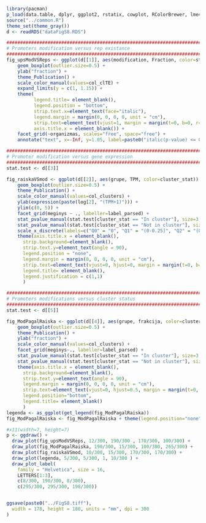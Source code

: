 ```r
library(pacman)
p_load(data.table, dplyr, ggplot2, rstatix, cowplot, RColorBrewer, lme4, ggpubr)
source("../common.R")
theme_set(theme_gray())
d <- readRDS("dataFigS8.RDS")
```

```r
###############################################################################
# Promoters modification versus rep existance
###############################################################################
fig_upsModVSReps <- ggplot(d[[1]], aes(modification, Fraction, color=status)) +
    geom_boxplot(outlier.size=0.5) +
    ylab("fraction") +
    theme_Publication() +
    scale_color_manual(values=col_clTE) +
    expand_limits(y = c(1, 1.15)) +
    theme(
          legend.title= element_blank(),
          legend.position = "bottom",
          strip.text.x=element_text(face="italic"),
          legend.margin = margin(0, 0, 0, 0, unit = "cm"),
          strip.text=element_text(vjust=1, margin = margin(t=0, b=0, r=0, l=0)),
          axis.title.x = element_blank()) +
    facet_grid(~organizmas, scales="free", space="free") +
    annotate("text", x=-Inf, y=1.05, label=paste0("italic(p-value) <= 0.05"), parse=TRUE, size=2.5, hjust=-0.1, vjust=0)
```


```r
###############################################################################
# Promoter modification versus gene expression 
###############################################################################
stat.test <- d[[3]]

fig_raiskaVSmod <- ggplot(d[[2]], aes(grupe, TPM, color=cluster_stat)) +
    geom_boxplot(outlier.size=0.5) +
    theme_Publication() + 
    scale_color_manual(values=col_clusters) +
    ylab(expression(paste(log[2], "(TPM+1)"))) +
    ylim(c(0, 5)) +
    facet_grid(meginys ~ ., labeller=label_parsed) +
    stat_pvalue_manual(stat.test[cluster_stat == "In cluster"], size=3, color=col_clusters[1]) +
    stat_pvalue_manual(stat.test[cluster_stat == "Not in cluster"], size=3, color=col_clusters[2]) +
    scale_x_discrete(labels=c("Q0" = "0", "Q1" = "(0-0.25]", "Q2" = "(0.25-0.5]", "Q3" = "(0.5-0.75]", "Q4" = "(0.75-1]")) +
    theme(axis.title.x = element_blank(), 
      strip.background=element_blank(), 
      strip.text.y=element_text(angle = 90), 
      legend.position = "none",
      legend.margin = margin(0, 0, 0, 0, unit = "cm"),
      strip.text=element_text(vjust=0, hjust=0, margin = margin(t=0, b=0, r=0, l=0)),
      legend.title= element_blank(),
      legend.justification = c(1,1)
      ) 

```


```r
###############################################################################
# Promoters modifications versus cluster status 
###############################################################################
stat.test <- d[[5]]

fig_ModPagalRaiska <- ggplot(d[[4]], aes(grupe, frakcija, color=cluster_stat)) +
    geom_boxplot(outlier.size=0.5) +
    theme_Publication() + 
    ylab("fraction") + 
    scale_color_manual(values=col_clusters) +
    facet_grid(meginys~., labeller=label_parsed) +
    stat_pvalue_manual(stat.test[cluster_stat == "In cluster"], size=3, color=col_clusters[1]) +
    stat_pvalue_manual(stat.test[cluster_stat == "Not in cluster"], size=3, color=col_clusters[2]) +
    theme(axis.title.x = element_blank(), 
      strip.background=element_blank(), 
      strip.text.y=element_text(angle = 90), 
      legend.margin = margin(0, 0, 0, 0, unit = "cm"),
      strip.text=element_text(vjust=0, hjust=0.5, margin = margin(t=0, b=0, r=0, l=0)),
      legend.position="bottom", 
      legend.title= element_blank()
      )    
legenda <- as_ggplot(get_legend(fig_ModPagalRaiska))      
fig_ModPagalRaiska <- fig_ModPagalRaiska + theme(legend.position="none")

```


```r
#x11(width=7, height=7)
p <- ggdraw() +
  draw_plot(fig_upsModVSReps, 12/300, 190/300 , 170/300, 100/300) +
  draw_plot(fig_ModPagalRaiska, 190/300, 15/300, 100/300, 265/300) +
  draw_plot(fig_raiskaVSmod, 10/300, 15/300, 170/300, 170/300) +
  draw_plot(legenda, 5/300, 5/300, 1, 10/300 ) + 
  draw_plot_label(
    family = "Helvetica", size = 16,
    LETTERS[1:3],
    c(8/300, 190/300, 8/300),
    c(295/300, 295/300, 198/300))  


ggsave(paste0("../FigS8.tiff"),
  width = 178, height = 180, units = "mm", dpi = 300
)

```